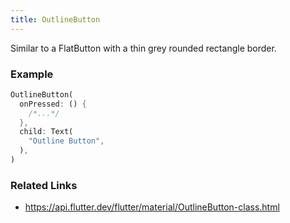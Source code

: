 ```yaml
---
title: OutlineButton
---
```


Similar to a FlatButton with a thin grey rounded rectangle border.

### Example

```dart liveslice=OutlineButton
OutlineButton(
  onPressed: () {
    /*...*/
  },
  child: Text(
    "Outline Button",
  ),
)
```

### Related Links
- https://api.flutter.dev/flutter/material/OutlineButton-class.html
